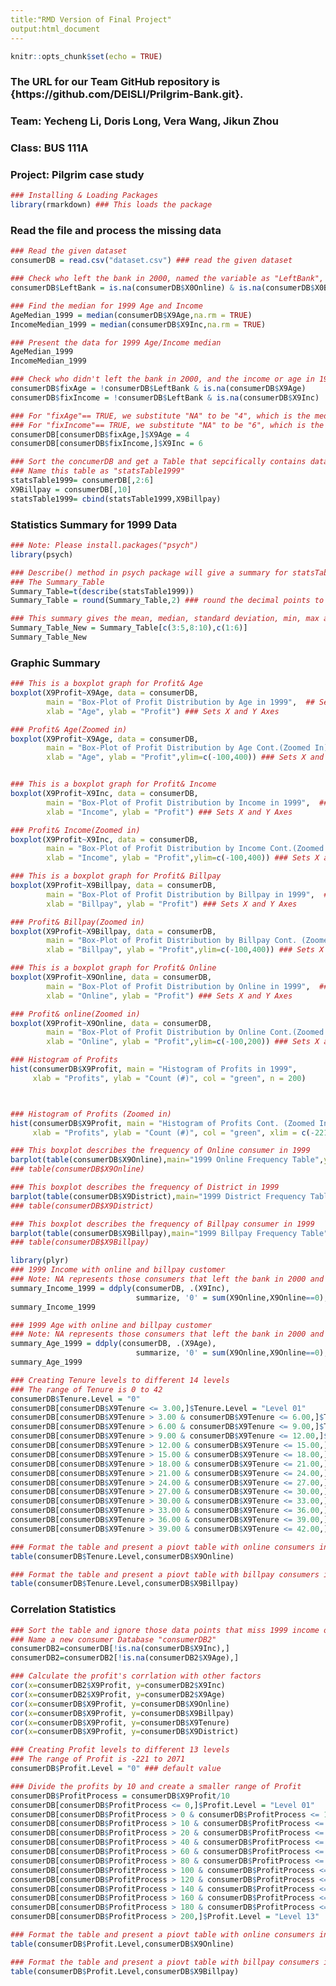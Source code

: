 ```yaml
---
title:"RMD Version of Final Project" 
output:html_document
---
```



```r
knitr::opts_chunk$set(echo = TRUE)
```


### The URL for our Team GitHub repository is {https://github.com/DEISLI/Prilgrim-Bank.git}.
### Team: Yecheng Li, Doris Long, Vera Wang, Jikun Zhou
### Class: BUS 111A
### Project: Pilgrim case study

```r
### Installing & Loading Packages
library(rmarkdown) ### This loads the package
```


### Read the file and process the missing data

```r

### Read the given dataset 
consumerDB = read.csv("dataset.csv") ### read the given dataset 

### Check who left the bank in 2000, named the variable as "LeftBank", which is "00"in X0Online and X0Billpay
consumerDB$LeftBank = is.na(consumerDB$X0Online) & is.na(consumerDB$X0Billpay)

### Find the median for 1999 Age and Income
AgeMedian_1999 = median(consumerDB$X9Age,na.rm = TRUE) 
IncomeMedian_1999 = median(consumerDB$X9Inc,na.rm = TRUE) 

### Present the data for 1999 Age/Income median
AgeMedian_1999
IncomeMedian_1999

### Check who didn't left the bank in 2000, and the income or age in 1999 were missing, we named the variable as "fixAge" and "fixIncome"
consumerDB$fixAge = !consumerDB$LeftBank & is.na(consumerDB$X9Age)
consumerDB$fixIncome = !consumerDB$LeftBank & is.na(consumerDB$X9Inc)

### For "fixAge"== TRUE, we substitute "NA" to be "4", which is the median
### For "fixIncome"== TRUE, we substitute "NA" to be "6", which is the median
consumerDB[consumerDB$fixAge,]$X9Age = 4
consumerDB[consumerDB$fixIncome,]$X9Inc = 6
```


```r
### Sort the concumerDB and get a Table that sepcifically contains data for 1999
### Name this table as "statsTable1999"
statsTable1999= consumerDB[,2:6]
X9Billpay = consumerDB[,10]
statsTable1999= cbind(statsTable1999,X9Billpay)
```


### Statistics Summary for 1999 Data
```r
### Note: Please install.packages("psych")
library(psych)

### Describe() method in psych package will give a summary for statsTable
### The Summary_Table 
Summary_Table=t(describe(statsTable1999))
Summary_Table = round(Summary_Table,2) ### round the decimal points to 2 digits

### This summary gives the mean, median, standard deviation, min, max and range for 1999 Profit, Age, Income, Online, Billpay, and Tenure
Summary_Table_New = Summary_Table[c(3:5,8:10),c(1:6)]
Summary_Table_New

```

### Graphic Summary
```r
### This is a boxplot graph for Profit& Age 
boxplot(X9Profit~X9Age, data = consumerDB, 
        main = "Box-Plot of Profit Distribution by Age in 1999",  ## Sets Title to Plot
        xlab = "Age", ylab = "Profit") ### Sets X and Y Axes 

### Profit& Age(Zoomed in)
boxplot(X9Profit~X9Age, data = consumerDB, 
        main = "Box-Plot of Profit Distribution by Age Cont.(Zoomed In) in 1999",  ## Sets Title to Plot
        xlab = "Age", ylab = "Profit",ylim=c(-100,400)) ### Sets X and Y Axes



```



```r
### This is a boxplot graph for Profit& Income  
boxplot(X9Profit~X9Inc, data = consumerDB, 
        main = "Box-Plot of Profit Distribution by Income in 1999",  ## Sets Title to Plot
        xlab = "Income", ylab = "Profit") ### Sets X and Y Axes 

### Profit& Income(Zoomed in)
boxplot(X9Profit~X9Inc, data = consumerDB, 
        main = "Box-Plot of Profit Distribution by Income Cont.(Zoomed In) in 1999",  ## Sets Title to Plot
        xlab = "Income", ylab = "Profit",ylim=c(-100,400)) ### Sets X and Y Axes


```


```r
### This is a boxplot graph for Profit& Billpay
boxplot(X9Profit~X9Billpay, data = consumerDB, 
        main = "Box-Plot of Profit Distribution by Billpay in 1999",  ## Sets Title to Plot
        xlab = "Billpay", ylab = "Profit") ### Sets X and Y Axes 

### Profit& Billpay(Zoomed in)
boxplot(X9Profit~X9Billpay, data = consumerDB, 
        main = "Box-Plot of Profit Distribution by Billpay Cont. (Zoomed In) in 1999",  ## Sets Title to Plot
        xlab = "Billpay", ylab = "Profit",ylim=c(-100,400)) ### Sets X and Y Axes

```


```r
### This is a boxplot graph for Profit& Online
boxplot(X9Profit~X9Online, data = consumerDB, 
        main = "Box-Plot of Profit Distribution by Online in 1999",  ## Sets Title to Plot
        xlab = "Online", ylab = "Profit") ### Sets X and Y Axes 

### Profit& online(Zoomed in)
boxplot(X9Profit~X9Online, data = consumerDB, 
        main = "Box-Plot of Profit Distribution by Online Cont.(Zoomed In) in 1999",  ## Sets Title to Plot
        xlab = "Online", ylab = "Profit",ylim=c(-100,200)) ### Sets X and Y Axes
```


```r

### Histogram of Profits
hist(consumerDB$X9Profit, main = "Histogram of Profits in 1999", 
     xlab = "Profits", ylab = "Count (#)", col = "green", n = 200)



### Histogram of Profits (Zoomed in)
hist(consumerDB$X9Profit, main = "Histogram of Profits Cont. (Zoomed In) in 1999", 
     xlab = "Profits", ylab = "Count (#)", col = "green", xlim = c(-221,400), n = 200)
```



```r
### This boxplot describes the frequency of Online consumer in 1999
barplot(table(consumerDB$X9Online),main="1999 Online Frequency Table",ylab = "Frequency#",col= "green")
### table(consumerDB$X9Online)

### This boxplot describes the frequency of District in 1999
barplot(table(consumerDB$X9District),main="1999 District Frequency Table",ylab = "Frequency#",col= "green")
### table(consumerDB$X9District)

### This boxplot describes the frequency of Billpay consumer in 1999
barplot(table(consumerDB$X9Billpay),main="1999 Billpay Frequency Table",ylab = "Frequency#",col= "green")
### table(consumerDB$X9Billpay)


```



```r
library(plyr)
### 1999 Income with online and billpay customer
### Note: NA represents those consumers that left the bank in 2000 and didn't have information in 1999 income
summary_Income_1999 = ddply(consumerDB, .(X9Inc), 
                            summarize, '0' = sum(X9Online,X9Online==0), '1' = sum(X9Online,X9Online==1))
summary_Income_1999
```


```r
### 1999 Age with online and billpay customer
### Note: NA represents those consumers that left the bank in 2000 and didn't have information in 1999 age
summary_Age_1999 = ddply(consumerDB, .(X9Age), 
                            summarize, '0' = sum(X9Online,X9Online==0), '1' = sum(X9Online,X9Online==1))
summary_Age_1999
```


```r
### Creating Tenure levels to different 14 levels
### The range of Tenure is 0 to 42
consumerDB$Tenure.Level = "0"
consumerDB[consumerDB$X9Tenure <= 3.00,]$Tenure.Level = "Level 01"
consumerDB[consumerDB$X9Tenure > 3.00 & consumerDB$X9Tenure <= 6.00,]$Tenure.Level = "Level 02"
consumerDB[consumerDB$X9Tenure > 6.00 & consumerDB$X9Tenure <= 9.00,]$Tenure.Level = "Level 03"
consumerDB[consumerDB$X9Tenure > 9.00 & consumerDB$X9Tenure <= 12.00,]$Tenure.Level = "Level 04"
consumerDB[consumerDB$X9Tenure > 12.00 & consumerDB$X9Tenure <= 15.00,]$Tenure.Level = "Level 05"
consumerDB[consumerDB$X9Tenure > 15.00 & consumerDB$X9Tenure <= 18.00,]$Tenure.Level = "Level 06"
consumerDB[consumerDB$X9Tenure > 18.00 & consumerDB$X9Tenure <= 21.00,]$Tenure.Level = "Level 07"
consumerDB[consumerDB$X9Tenure > 21.00 & consumerDB$X9Tenure <= 24.00,]$Tenure.Level = "Level 08"
consumerDB[consumerDB$X9Tenure > 24.00 & consumerDB$X9Tenure <= 27.00,]$Tenure.Level = "Level 09"
consumerDB[consumerDB$X9Tenure > 27.00 & consumerDB$X9Tenure <= 30.00,]$Tenure.Level = "Level 10"
consumerDB[consumerDB$X9Tenure > 30.00 & consumerDB$X9Tenure <= 33.00,]$Tenure.Level = "Level 11"
consumerDB[consumerDB$X9Tenure > 33.00 & consumerDB$X9Tenure <= 36.00,]$Tenure.Level = "Level 12"
consumerDB[consumerDB$X9Tenure > 36.00 & consumerDB$X9Tenure <= 39.00,]$Tenure.Level = "Level 13"
consumerDB[consumerDB$X9Tenure > 39.00 & consumerDB$X9Tenure <= 42.00,]$Tenure.Level = "Level 14"

### Format the table and present a piovt table with online consumers in different tenure levels
table(consumerDB$Tenure.Level,consumerDB$X9Online)

### Format the table and present a piovt table with billpay consumers in different tenure levels
table(consumerDB$Tenure.Level,consumerDB$X9Billpay)

```


### Correlation Statistics
```r
### Sort the table and ignore those data points that miss 1999 income or age value
### Name a new consumer Database "consumerDB2"
consumerDB2=consumerDB[!is.na(consumerDB$X9Inc),]
consumerDB2=consumerDB2[!is.na(consumerDB2$X9Age),]

### Calculate the profit's corrlation with other factors 
cor(x=consumerDB2$X9Profit, y=consumerDB2$X9Inc)
cor(x=consumerDB2$X9Profit, y=consumerDB2$X9Age)
cor(x=consumerDB$X9Profit, y=consumerDB$X9Online)
cor(x=consumerDB$X9Profit, y=consumerDB$X9Billpay)
cor(x=consumerDB$X9Profit, y=consumerDB$X9Tenure)
cor(x=consumerDB$X9Profit, y=consumerDB$X9District)

```


```r
### Creating Profit levels to different 13 levels
### The range of Profit is -221 to 2071
consumerDB$Profit.Level = "0" ### default value

### Divide the profits by 10 and create a smaller range of Profit
consumerDB$ProfitProcess = consumerDB$X9Profit/10
consumerDB[consumerDB$ProfitProcess <= 0,]$Profit.Level = "Level 01"
consumerDB[consumerDB$ProfitProcess > 0 & consumerDB$ProfitProcess <= 10,]$Profit.Level = "Level 02"
consumerDB[consumerDB$ProfitProcess > 10 & consumerDB$ProfitProcess <= 20,]$Profit.Level = "Level 03"
consumerDB[consumerDB$ProfitProcess > 20 & consumerDB$ProfitProcess <= 40,]$Profit.Level = "Level 04"
consumerDB[consumerDB$ProfitProcess > 40 & consumerDB$ProfitProcess <= 60,]$Profit.Level = "Level 05"
consumerDB[consumerDB$ProfitProcess > 60 & consumerDB$ProfitProcess <= 80,]$Profit.Level = "Level 06"
consumerDB[consumerDB$ProfitProcess > 80 & consumerDB$ProfitProcess <= 100,]$Profit.Level = "Level 07"
consumerDB[consumerDB$ProfitProcess > 100 & consumerDB$ProfitProcess <= 120,]$Profit.Level = "Level 08"
consumerDB[consumerDB$ProfitProcess > 120 & consumerDB$ProfitProcess <= 140,]$Profit.Level = "Level 09"
consumerDB[consumerDB$ProfitProcess > 140 & consumerDB$ProfitProcess <= 160,]$Profit.Level = "Level 10"
consumerDB[consumerDB$ProfitProcess > 160 & consumerDB$ProfitProcess <= 180,]$Profit.Level = "Level 11"
consumerDB[consumerDB$ProfitProcess > 180 & consumerDB$ProfitProcess <= 200,]$Profit.Level = "Level 12"
consumerDB[consumerDB$ProfitProcess > 200,]$Profit.Level = "Level 13"

### Format the table and present a piovt table with online consumers in different profit levels
table(consumerDB$Profit.Level,consumerDB$X9Online)

### Format the table and present a piovt table with billpay consumers in different profit levels
table(consumerDB$Profit.Level,consumerDB$X9Billpay)


```



